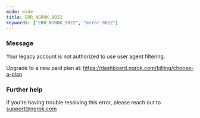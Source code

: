```yaml
---
mode: wide
title: ERR_NGROK_9022
keywords: ["ERR_NGROK_9022", "error 9022"]
---
```



### Message

Your legacy account is not authorized to use user agent filtering.

Upgrade to a new paid plan at: https://dashboard.ngrok.com/billing/choose-a-plan

<ErrorDetails />

### Further help

If you're having trouble resolving this error, please reach out to [support@ngrok.com](mailto:support@ngrok.com?subject=Help%20with%20ERR_NGROK_9022)
